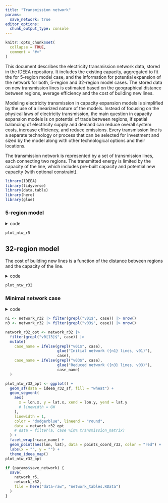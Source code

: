 ```yaml
---
title: "Transmission network"
params:
  save_network: true
editor_options: 
  chunk_output_type: console
---
```


```r
knitr::opts_chunk$set(
  collapse = TRUE,
  comment = "#>"
)
```

This document describes the electricity transmission network data, stored in the IDEEA repository. It includes the existing capacity, aggregated to fit the for 5-region model case, and the information for potential expansion of the network for both, 5-region and 32-region model cases. 
The stored data on new transmission lines is estimated based on the geographical distance between regions, average efficiency and the cost of building new lines.

Modeling electricity transmission in capacity expansion models is simplified by the use of a linearized nature of the models. Instead of focusing on the physical laws of electricity transmission, the main question in capacity expansion models is on potential of trade between regions, if spatial balancing of electricity supply and demand can reduce overall system costs, increase efficiency, and reduce emissions. Every transmission line is a separate technology or process that can be selected for investment and sized by the model along with other technological options and their locations.

The transmission network is represented by a set of transmission lines, each connecting two regions. The transmitted energy is limited by the capacity of the line, which includes pre-built capacity and potential new capacity (with optional constraint). 

```r
library(IDEEA)
library(tidyverse)
library(data.table)
library(here)
library(glue)
```

### 5-region model  

<details><summary>code</summary>

```r
regN <- "reg5"

ideea_r5_sf <- get_ideea_map(nreg = 5, islands = FALSE, offshore = FALSE)

transmission_lines <- ideea_data$transmission[[regN]]
  # filter(region.x != region.y)
  # filter(case == transmission_matrix, !is.na(MW)) |>
  # filter(MW >= 0)

gis_mainland_sf <- filter(ideea_r5_sf, offshore == F)
points_coord_r5 <- st_centroid(gis_mainland_sf) |>
  st_coordinates() |>
  as.data.frame() |>
  cbind(data.frame(region = gis_mainland_sf[[regN]])) |>
  rename(lon = X, lat = Y)

network_r5 <- transmission_lines |>
  # filter(case == "current") |>
  left_join(points_coord_r5, by = c("region.x" = "region")) |>
  left_join(points_coord_r5, by = c("region.y" = "region")) |>
  mutate(GW = MW / 1000) |>
  rowwise() |>
  mutate(
    # rough estimate of transmission lines distance between two nodes
    distance_km = st_distance(
      # length in meters
      st_sfc(st_point(c(lon.x, lat.x)), crs = 4326),
      st_sfc(st_point(c(lon.y, lat.y)), crs = 4326)
      ),
    # adding 15% to the distance for landscape
    distance_km = round(1.15 * as.numeric(distance_km) / 1e3),
    AC_eff = 1 / (1 + 0.1 * distance_km / 1e3), # ~10% loss per 1000 km 
    AC_invcost = 2 * distance_km, # ~ 2 cr.INR/GW/km
    DC_eff = 1 / (1 + 0.02 * distance_km / 1e3), # ~2% loss per 1000 km
    DC_invcost = 4 * distance_km # ~ 4 cr.INR/GW/km + converters
  ) |>
  # add names for transmission lines
  mutate(
    trd_name_ac = paste("HVAC", region.x, region.y, sep = "_"),
    trd_name_dc = paste("HVDC", region.x, region.y, sep = "_")
    ) |>
  as.data.table()

# create plot for each case
plot_ntw_r5 <- ggplot() +
  geom_sf(data = ideea_r5_sf, fill = "wheat") +
  geom_segment(
    aes(
      x = lon.x, y = lat.x, xend = lon.y, yend = lat.y,
      linewidth = GW
    ),
    color = "dodgerblue", lineend = "round",
    data = network_r5
    # data = filter(a, case %in% transmission_matrix)
  ) +
  # geom_segment(aes(x = lon.x, y = lat.x, xend = lon.y, yend = lat.y),
  #   color = alpha("white", .5), lineend = "round",
  #   data = filter(a, case == "new")
  # ) +
  facet_wrap(~case) +
  geom_point(aes(lon, lat), data = points_coord_r5, color = "red") +
  labs(x = "", y = "") +
  theme_ideea_map()

```
</details>

```r
plot_ntw_r5
```


## 32-region model


The cost of building new lines is a function of the distance between regions and the capacity of the line.

<details><summary>code</summary>
```r
regN <- "reg32"

ideea_r32_sf <- get_ideea_map(nreg = 32, islands = FALSE, offshore = FALSE)

transmission_lines <- ideea_data$transmission[[regN]] 
  # filter(case == transmission_matrix, !is.na(MW)) |>
  # filter(MW >= 0)

gis_mainland_sf <- filter(ideea_r32_sf, offshore == F)
points_coord_r32 <- st_centroid(gis_mainland_sf) |>
  st_coordinates() |>
  as.data.frame() |>
  cbind(data.frame(region = gis_mainland_sf[[regN]])) |>
  rename(lon = X, lat = Y)

network_r32 <- transmission_lines |>
  # filter(case == "current") |>
  left_join(points_coord_r32, by = c("region.x" = "region")) |>
  left_join(points_coord_r32, by = c("region.y" = "region")) |>
  mutate(GW = MW / 1000) |>
  rowwise() |>
  mutate(
    # rough estimate of transmission lines distance between two nodes
    distance_km = st_distance(
      # length in meters
      st_sfc(st_point(c(lon.x, lat.x)), crs = 4326),
      st_sfc(st_point(c(lon.y, lat.y)), crs = 4326)
      ),
    # adding 15% to the distance for landscape
    distance_km = round(1.15 * as.numeric(distance_km) / 1e3),
    AC_eff = 1 / (1 + 0.1 * distance_km / 1e3), # ~10% loss per 1000 km 
    AC_invcost = 2 * distance_km, # ~ 2 cr.INR/GW/km
    DC_eff = 1 / (1 + 0.02 * distance_km / 1e3), # ~2% loss per 1000 km
    DC_invcost = 4 * distance_km # ~ 4 cr.INR/GW/km + converters
  ) |>
  # add names for transmission lines
  mutate(
    trd_name_ac = paste("HVAC", region.x, region.y, sep = "_"),
    trd_name_dc = paste("HVDC", region.x, region.y, sep = "_")
    ) |>
  as.data.table()

# create plot for each case
plot_ntw_r32 <- ggplot() +
  geom_sf(data = ideea_r32_sf, fill = "wheat") +
  geom_segment(
    aes(
      x = lon.x, y = lat.x, xend = lon.y, yend = lat.y
      # linewidth = GW
    ),
    linewidth = 1,
    color = "dodgerblue", lineend = "round",
    data = network_r32
  ) +
  facet_wrap(~case) +
  geom_point(aes(lon, lat), data = points_coord_r32, color = "red") +
  labs(x = "", y = "") +
  theme_ideea_map()

```
</details>

```r
plot_ntw_r32
```

### Minimal network case

<details><summary>code</summary>

```r
# Create a mini-model to find lowest cost network 
# that connects all regions. 
# The model specifies the demand for electricity in each region,
# in the first "nreg" slices of the year. And assigns supply
# to only one region in every slice via supply and weather objects.

# get connected regions (mainland) regions
regs_in_mod <- get_ideea_map(32, islands = FALSE, offshore = FALSE) |>
  st_drop_geometry() |>
  filter(!offshore) |>
  pull(regN)
nreg_in_mod <- length(regs_in_mod) # number of regions

# select time-slices for the weather class
ava_tbl <- data.frame(
  region = regs_in_mod,
  slice = ideea_modules$time_tables$d365_h24$slice[1:nreg_in_mod],
  value = rep(1, nreg_in_mod)
)

# create data frame for the weather object (full year, all regions)
ava_tot <- expand.grid(
  region = regs_in_mod,
  slice = ideea_modules$time_tables$d365_h24$slice
) |>
  mutate(value = 0) |>
  rows_update(ava_tbl, by = c("region", "slice"))

UNSERVED <- newImport(
  name = "UNSERVED",
  desc = "Unserved load - unserved electricity penalty, for debugging",
  commodity = "ELC",
  unit = "GWh",
  imp = list(price = 1e6)
)

# supply creates a unit of electricity in each region
SUPELC <- newSupply(
  name = "SUPELC",
  desc = "Injecton point of ELC",
  commodity = "ELC",
  unit = "GWh",
  availability = data.frame(
    cost = 1, # cost of electricity will affect the optimized network
    ava.up = 1e4 # upper limit on supply will be adjusted by weather obj
    ),
  weather = data.frame(
    weather = "WSUP",
    wava.up = 1 # 
  )
)

# weather limits supply to one region per slice
WSUP <- newWeather(
  name = "WSUP",
  desc = "Injecton point of ELC",
  weather = data.frame(
    region = ava_tot$region,
    slice = ava_tot$slice,
    wval = ava_tot$value
    ),
  timeframe = "HOUR"
  )

# demand for electricity in each region, 
# 1 GWh each selected slice and region
DEM_ELC <- newDemand(
  name = "DEM_ELC",
  desc = "Demand for electricity",
  commodity = "ELC",
  unit = "GWh",
  dem = data.frame(
    # region = regs_in_mod,
    slice = ideea_modules$time_tables$d365_h24$slice[1:nreg_in_mod],
    dem = rep(1, nreg_in_mod)
    )
)
DEM_ELC@dem

# repository with all objects
repo_optimal_network <- newRepository(
  name = "repo_optimal_network",
  ELC,
  SUPELC,
  WSUP,
  UNSERVED,
  repo_transmission_ac, # use "newlines_v01" with maximum number of lines
  DEM_ELC
  )

# model
mod_optimal_network <- newModel(
  name = "optimal_network",
  desc = "Optimal network model",
  region = regs_in_mod,
  repo_optimal_network,
  calendar = ideea_modules$calendars$calendar_d365_h24_full,
  horizon = ideea_modules$calendars$horizon_2050,
  discount = 0
  )

# scenario/solved network
scen_optimal_network <- solve(
  mod_optimal_network, 
  solver = solver_options$gams_gdx_cplex, 
  tmp.del = F, wait = T)

sns <- list(P1 = scen_optimal_network)

vTradeCap <- getData(sns, "vTradeCap", merge = T, digits = 1)

vTradeCap_HVAC <- vTradeCap |>
  filter(grepl("HVAC", trade)) |>
  as.data.table() 

vTradeCap_HVDC <- vTradeCap |>
  filter(grepl("HVDC", trade)) |>
  as.data.table()

opt_network <- 
  left_join(
    network,
    vTradeCap, by = c("trd_name_ac" = "trade")
  )
# save(opt_network, file = "tmp/opt_network.RData")

ggplot() +
  geom_sf(data = ideea_sf, fill = "wheat") +
  geom_segment(
    aes(
      x = lon.x, y = lat.x, xend = lon.y, yend = lat.y,
      linewidth = value
    ),
    color = "dodgerblue", lineend = "round", alpha = .75,
    data = filter(opt_network, value > 1)
  ) +
  geom_point(aes(lon, lat), data = points_coord_r32, color = "red") +
  labs(x = "", y = "") +
  facet_grid(year~scenario) +
  theme_ideea_map()

```
</details>


```r

n1 <- network_r32 |> filter(grepl("v01$", case)) |> nrow()
n3 <- network_r32 |> filter(grepl("v03$", case)) |> nrow()

network_r32_opt <- network_r32 |>
  filter(grepl("v0[13]$", case)) |>
  mutate(
    case_name = ifelse(grepl("v01$", case), 
                       glue("Initial network ({n1} lines, v01)"),
                       case),
    case_name = ifelse(grepl("v03$", case),
                       glue("Reduced network ({n3} lines, v03)"),
                       case_name)
  )

plot_ntw_r32_opt <- ggplot() +
  geom_sf(data = ideea_r32_sf, fill = "wheat") +
  geom_segment(
    aes(
      x = lon.x, y = lat.x, xend = lon.y, yend = lat.y
      # linewidth = GW
    ),
    linewidth = 1,
    color = "dodgerblue", lineend = "round",
    data = network_r32_opt
    # data = filter(a, case %in% transmission_matrix)
  ) +
  facet_wrap(~case_name) +
  geom_point(aes(lon, lat), data = points_coord_r32, color = "red") +
  labs(x = "", y = "") +
  theme_ideea_map()
plot_ntw_r32_opt

```

```r
if (params$save_network) {
  save(
    network_r5, 
    network_r32,
    file = here("data-raw", "network_tables.RData")
  )
}

```

